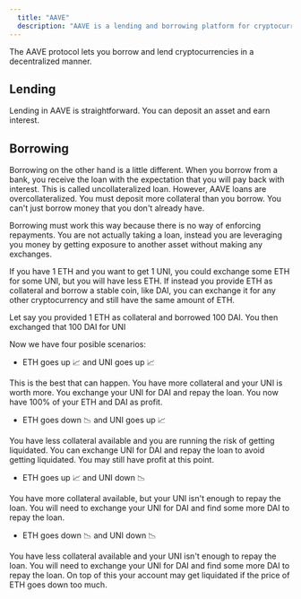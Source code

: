 ```yaml
---
  title: "AAVE"
  description: "AAVE is a lending and borrowing platform for cryptocurrencies."
---
```


The AAVE protocol lets you borrow and lend cryptocurrencies in a decentralized manner.

## Lending

Lending in AAVE is straightforward. You can deposit an asset and earn interest.

## Borrowing

Borrowing on the other hand is a little different. When you borrow from a bank, you receive the loan with the expectation that you will pay back with interest. This is called uncollateralized loan. However, AAVE loans are overcollateralized. You must deposit more collateral than you borrow. You can't just borrow money that you don't already have.

Borrowing must work this way because there is no way of enforcing repayments. You are not actually taking a loan, instead you are leveraging you money by getting exposure to another asset without making any exchanges.

If you have 1 ETH and you want to get 1 UNI, you could exchange some ETH for some UNI, but you will have less ETH. If instead you provide ETH as collateral and borrow a stable coin, like DAI, you can exchange it for any other cryptocurrency and still have the same amount of ETH.

Let say you provided 1 ETH as collateral and borrowed 100 DAI. You then exchanged that 100 DAI for UNI

Now we have four posible scenarios:

- ETH goes up 📈 and UNI goes up 📈 

This is the best that can happen. You have more collateral and your UNI is worth more. You exchange your UNI for DAI and repay the loan. You now have 100% of your ETH and DAI as profit.

- ETH goes down 📉 and UNI goes up 📈

You have less collateral available and you are running the risk of getting liquidated. You can exchange UNI for DAI and repay the loan to avoid getting liquidated. You may still have profit at this point.

- ETH goes up 📈 and UNI down 📉

You have more collateral available, but your UNI isn't enough to repay the loan. You will need to exchange your UNI for DAI and find some more DAI to repay the loan. 

- ETH goes down 📉 and UNI down 📉

You have less collateral available and your UNI isn't enough to repay the loan. You will need to exchange your UNI for DAI and find some more DAI to repay the loan. On top of this your account may get liquidated if the price of ETH goes down too much.